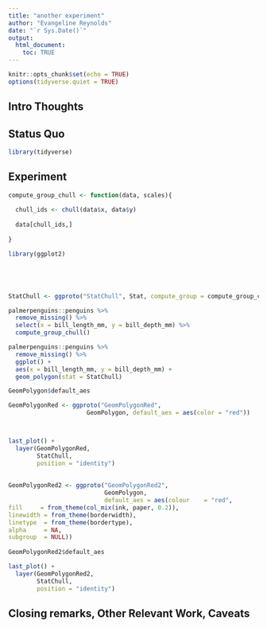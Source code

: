 ```yaml
---
title: "another experiment"
author: "Evangeline Reynolds"
date: "`r Sys.Date()`"
output: 
  html_document:
    toc: TRUE
---
```


```r
knitr::opts_chunk$set(echo = TRUE)
options(tidyverse.quiet = TRUE)
```




## Intro Thoughts


## Status Quo

```r
library(tidyverse)

```

## Experiment

```r


compute_group_chull <- function(data, scales){
  
  chull_ids <- chull(data$x, data$y)
  
  data[chull_ids,]
  
}

library(ggplot2)





StatChull <- ggproto("StatChull", Stat, compute_group = compute_group_chull)

palmerpenguins::penguins %>% 
  remove_missing() %>% 
  select(x = bill_length_mm, y = bill_depth_mm) %>% 
  compute_group_chull()

palmerpenguins::penguins %>% 
  remove_missing() %>% 
  ggplot() + 
  aes(x = bill_length_mm, y = bill_depth_mm) + 
  geom_polygon(stat = StatChull)

GeomPolygon$default_aes

GeomPolygonRed <- ggproto("GeomPolygonRed", 
                      GeomPolygon, default_aes = aes(color = "red"))



last_plot() +
  layer(GeomPolygonRed,
        StatChull,
        position = "identity")
  
  
GeomPolygonRed2 <- ggproto("GeomPolygonRed2", 
                           GeomPolygon, 
                           default_aes = aes(colour    = "red",
fill     = from_theme(col_mix(ink, paper, 0.2)),
linewidth = from_theme(borderwidth),
linetype  = from_theme(bordertype),
alpha     = NA,
subgroup  = NULL))
  
GeomPolygonRed2$default_aes

last_plot() +
  layer(GeomPolygonRed2,
        StatChull,
        position = "identity")


```



## Closing remarks, Other Relevant Work, Caveats
